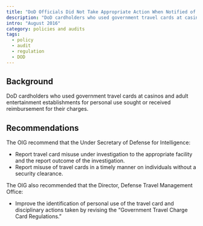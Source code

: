 ```yaml
---
title: "DoD Officials Did Not Take Appropriate Action When Notified of Potential Travel Card Misuse at Casinos and Adult Entertainment Establishments"
description: "DoD cardholders who used government travel cards at casinos and adult entertainment establishments for personal use sought or received reimbursement for their charges."
intro: "August 2016"
category: policies and audits
tags:
  - policy
  - audit
  - regulation
  - DOD
---
```



<LinkButton link="https://www.dodig.mil/Reports/Compendium-of-Open-Recommendations/Article/1119310/dod-officials-did-not-take-appropriate-action-when-notified-of-potential-travel/" text="View full audit" />

## Background

DoD cardholders who used government travel cards at casinos and adult entertainment establishments for personal use sought or received reimbursement for their charges.

## Recommendations

The OIG recommend that the Under Secretary of Defense for Intelligence:

- Report travel card misuse under investigation to the appropriate facility and the report outcome of the investigation.
- Report misuse of travel cards in a timely manner on individuals without a security clearance.

The OIG also recommended that the Director, Defense Travel Management Office:

- Improve the identification of personal use of the travel card and disciplinary actions taken by revising the “Government Travel Charge Card Regulations.”
